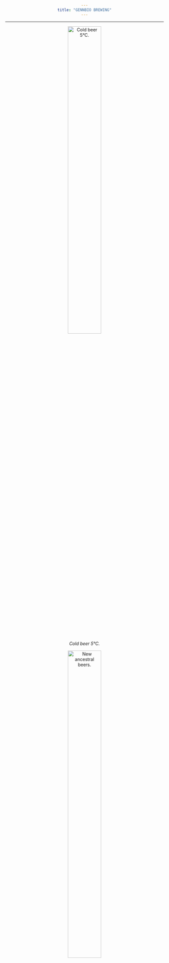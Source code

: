 ```yaml
---
title: "GENNBIO BREWING"
---
```

___

<style>
body {text-align: center}
</style>



![*Cold beer 5°C.*](C:\Users\Dell\Desktop\GENNBIO.github.io\Brewing 1_NN.jpg){width=50%}



![*New ancestral beers.*](C:\Users\Dell\Desktop\GENNBIO.github.io\New ancestral beers_NN.jpg){width=50%}


![*Drinkability.*](C:\Users\Dell\Desktop\GENNBIO.github.io\Wheat_NN.jpg){width=50%}


![*EC*](C:\Users\Dell\Desktop\GENNBIO.github.io\EC.gif){width=4%}

